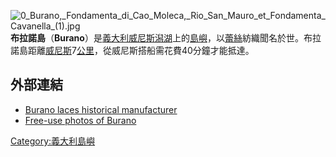 {{nofootnotes|time=2009-05-17T06:43:36+00:00}}
[[Image:0_Burano,_Fondamenta_di_Cao_Moleca,_Rio_San_Mauro_et_Fondamenta_Cavanella_(1).jpg|thumb]]
'''布拉諾島'''（'''Burano'''）是[[義大利|義大利]][[威尼斯潟湖|威尼斯潟湖]]上的[[島嶼|島嶼]]，以[[蕾絲|蕾絲]]紡織聞名於世。布拉諾島距離[[威尼斯|威尼斯]]7[[公里|公里]]，從威尼斯搭船需花費40分鐘才能抵達。

==外部連結==
{{commons|Burano}}
* [http://www.martina-lace.com Burano laces historical manufacturer] {{Wayback|url=http://www.martina-lace.com/ |date=20160429203741 }}
* [https://web.archive.org/web/20060403071016/http://arglist.com/photos/burano.html Free-use photos of Burano]

{{coord|45|29|N|12|25|E|region:IT_type:isle|display=title}}

[[Category:義大利島嶼|Category:義大利島嶼]]